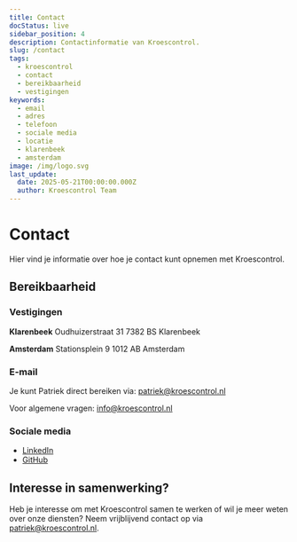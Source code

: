 ```yaml
---
title: Contact
docStatus: live
sidebar_position: 4
description: Contactinformatie van Kroescontrol.
slug: /contact
tags:
  - kroescontrol
  - contact
  - bereikbaarheid
  - vestigingen
keywords:
  - email
  - adres
  - telefoon
  - sociale media
  - locatie
  - klarenbeek
  - amsterdam
image: /img/logo.svg
last_update:
  date: 2025-05-21T00:00:00.000Z
  author: Kroescontrol Team
---
```


# Contact

Hier vind je informatie over hoe je contact kunt opnemen met Kroescontrol.

## Bereikbaarheid

### Vestigingen

**Klarenbeek**
Oudhuizerstraat 31
7382 BS Klarenbeek

**Amsterdam**
Stationsplein 9
1012 AB Amsterdam

### E-mail

Je kunt Patriek direct bereiken via:
[patriek@kroescontrol.nl](mailto:patriek@kroescontrol.nl)

Voor algemene vragen:
[info@kroescontrol.nl](mailto:info@kroescontrol.nl)

### Sociale media

- [LinkedIn](https://www.linkedin.com/company/kroescontrol/)
- [GitHub](https://github.com/kroescontrol)

## Interesse in samenwerking?

Heb je interesse om met Kroescontrol samen te werken of wil je meer weten over onze diensten?
Neem vrijblijvend contact op via [patriek@kroescontrol.nl](mailto:patriek@kroescontrol.nl).
